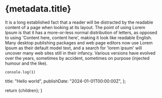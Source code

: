  
# {metadata.title}

It is a long established fact that a reader will be distracted by the readable content of a page when looking at its layout. The point of using Lorem Ipsum is that it has a more-or-less normal distribution of letters, as opposed to using 'Content here, content here', making it look like readable English. Many desktop publishing packages and web page editors now use Lorem Ipsum as their default model text, and a search for 'lorem ipsum' will uncover many web sites still in their infancy. Various versions have evolved over the years, sometimes by accident, sometimes on purpose (injected humour and the like).

```
console.log(1)
```

  title: "Hello world",
  publishDate: "2024-01-01T00:00:00Z",
};

  return <MdxLayout>{children}</MdxLayout>;
}
